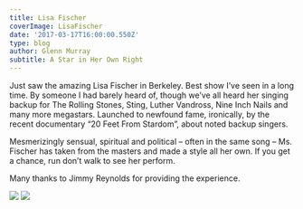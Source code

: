 ---
title: Lisa Fischer
coverImage: LisaFischer
date: '2017-03-17T16:00:00.550Z'
type: blog
author: Glenn Murray
subtitle: A Star in Her Own Right
---

Just saw the amazing Lisa Fischer in Berkeley. Best show I’ve seen in a long time. By someone I had barely heard of, though we’ve all heard her singing backup for The Rolling Stones, Sting, Luther Vandross, Nine Inch Nails and many more megastars. Launched to newfound fame, ironically, by the recent documentary “20 Feet From Stardom”, about noted backup singers. 

Mesmerizingly sensual, spiritual and political – often in the same song – Ms. Fischer has taken from the masters and made a style all her own. If you get a chance, run don’t walk to see her perform.

Many thanks to Jimmy Reynolds for providing the experience.


<Image src="LisaMick" />
<TextCollapse src="LisaMick" />

<Image src="MeRachelMercurioJimmyReynoldsLisaFischer"  />
<TextCollapse src="MeRachelMercurioJimmyReynoldsLisaFischer" />

